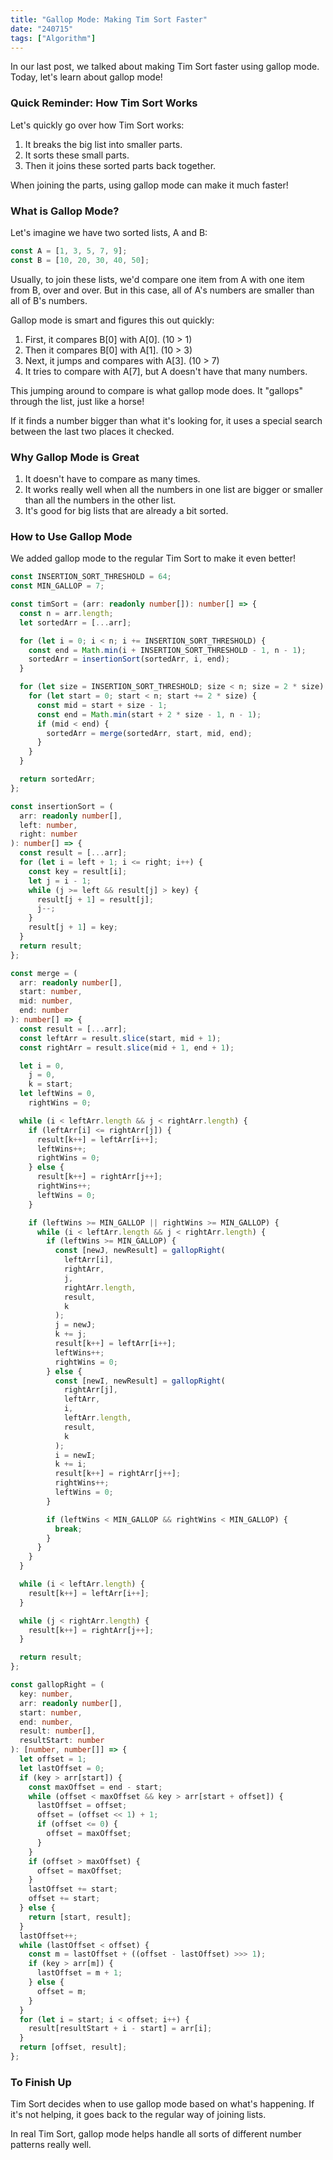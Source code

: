 ```yaml
---
title: "Gallop Mode: Making Tim Sort Faster"
date: "240715"
tags: ["Algorithm"]
---
```


In our last post, we talked about making Tim Sort faster using gallop mode. Today, let's learn about gallop mode!

### Quick Reminder: How Tim Sort Works

Let's quickly go over how Tim Sort works:

1. It breaks the big list into smaller parts.
2. It sorts these small parts.
3. Then it joins these sorted parts back together.

When joining the parts, using gallop mode can make it much faster!

### What is Gallop Mode?

Let's imagine we have two sorted lists, A and B:

```jsx
const A = [1, 3, 5, 7, 9];
const B = [10, 20, 30, 40, 50];
```

Usually, to join these lists, we'd compare one item from A with one item from B, over and over. But in this case, all of A's numbers are smaller than all of B's numbers.

Gallop mode is smart and figures this out quickly:

1. First, it compares B[0] with A[0]. (10 > 1)
2. Then it compares B[0] with A[1]. (10 > 3)
3. Next, it jumps and compares with A[3]. (10 > 7)
4. It tries to compare with A[7], but A doesn't have that many numbers.

This jumping around to compare is what gallop mode does. It "gallops" through the list, just like a horse!

If it finds a number bigger than what it's looking for, it uses a special search between the last two places it checked.

### Why Gallop Mode is Great

1. It doesn't have to compare as many times.
2. It works really well when all the numbers in one list are bigger or smaller than all the numbers in the other list.
3. It's good for big lists that are already a bit sorted.

### How to Use Gallop Mode

We added gallop mode to the regular Tim Sort to make it even better!

```ts
const INSERTION_SORT_THRESHOLD = 64;
const MIN_GALLOP = 7;

const timSort = (arr: readonly number[]): number[] => {
  const n = arr.length;
  let sortedArr = [...arr];

  for (let i = 0; i < n; i += INSERTION_SORT_THRESHOLD) {
    const end = Math.min(i + INSERTION_SORT_THRESHOLD - 1, n - 1);
    sortedArr = insertionSort(sortedArr, i, end);
  }

  for (let size = INSERTION_SORT_THRESHOLD; size < n; size = 2 * size) {
    for (let start = 0; start < n; start += 2 * size) {
      const mid = start + size - 1;
      const end = Math.min(start + 2 * size - 1, n - 1);
      if (mid < end) {
        sortedArr = merge(sortedArr, start, mid, end);
      }
    }
  }

  return sortedArr;
};

const insertionSort = (
  arr: readonly number[],
  left: number,
  right: number
): number[] => {
  const result = [...arr];
  for (let i = left + 1; i <= right; i++) {
    const key = result[i];
    let j = i - 1;
    while (j >= left && result[j] > key) {
      result[j + 1] = result[j];
      j--;
    }
    result[j + 1] = key;
  }
  return result;
};

const merge = (
  arr: readonly number[],
  start: number,
  mid: number,
  end: number
): number[] => {
  const result = [...arr];
  const leftArr = result.slice(start, mid + 1);
  const rightArr = result.slice(mid + 1, end + 1);

  let i = 0,
    j = 0,
    k = start;
  let leftWins = 0,
    rightWins = 0;

  while (i < leftArr.length && j < rightArr.length) {
    if (leftArr[i] <= rightArr[j]) {
      result[k++] = leftArr[i++];
      leftWins++;
      rightWins = 0;
    } else {
      result[k++] = rightArr[j++];
      rightWins++;
      leftWins = 0;
    }

    if (leftWins >= MIN_GALLOP || rightWins >= MIN_GALLOP) {
      while (i < leftArr.length && j < rightArr.length) {
        if (leftWins >= MIN_GALLOP) {
          const [newJ, newResult] = gallopRight(
            leftArr[i],
            rightArr,
            j,
            rightArr.length,
            result,
            k
          );
          j = newJ;
          k += j;
          result[k++] = leftArr[i++];
          leftWins++;
          rightWins = 0;
        } else {
          const [newI, newResult] = gallopRight(
            rightArr[j],
            leftArr,
            i,
            leftArr.length,
            result,
            k
          );
          i = newI;
          k += i;
          result[k++] = rightArr[j++];
          rightWins++;
          leftWins = 0;
        }

        if (leftWins < MIN_GALLOP && rightWins < MIN_GALLOP) {
          break;
        }
      }
    }
  }

  while (i < leftArr.length) {
    result[k++] = leftArr[i++];
  }

  while (j < rightArr.length) {
    result[k++] = rightArr[j++];
  }

  return result;
};

const gallopRight = (
  key: number,
  arr: readonly number[],
  start: number,
  end: number,
  result: number[],
  resultStart: number
): [number, number[]] => {
  let offset = 1;
  let lastOffset = 0;
  if (key > arr[start]) {
    const maxOffset = end - start;
    while (offset < maxOffset && key > arr[start + offset]) {
      lastOffset = offset;
      offset = (offset << 1) + 1;
      if (offset <= 0) {
        offset = maxOffset;
      }
    }
    if (offset > maxOffset) {
      offset = maxOffset;
    }
    lastOffset += start;
    offset += start;
  } else {
    return [start, result];
  }
  lastOffset++;
  while (lastOffset < offset) {
    const m = lastOffset + ((offset - lastOffset) >>> 1);
    if (key > arr[m]) {
      lastOffset = m + 1;
    } else {
      offset = m;
    }
  }
  for (let i = start; i < offset; i++) {
    result[resultStart + i - start] = arr[i];
  }
  return [offset, result];
};
```

### To Finish Up

Tim Sort decides when to use gallop mode based on what's happening. If it's not helping, it goes back to the regular way of joining lists.

In real Tim Sort, gallop mode helps handle all sorts of different number patterns really well.
